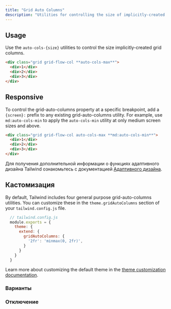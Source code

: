 ```yaml
---
title: "Grid Auto Columns"
description: "Utilities for controlling the size of implicitly-created grid columns."
---
```




## Usage

Use the `auto-cols-{size}` utilities to control the size implicitly-created grid columns.

```html
<div class="grid grid-flow-col **auto-cols-max**">
  <div>1</div>
  <div>2</div>
  <div>3</div>
</div>
```

## Responsive

To control the grid-auto-columns property at a specific breakpoint, add a `{screen}:` prefix to any existing grid-auto-columns utility. For example, use `md:auto-cols-min` to apply the `auto-cols-min` utility at only medium screen sizes and above.

```html
<div class="grid grid-flow-col auto-cols-max **md:auto-cols-min**">
  <div>1</div>
  <div>2</div>
  <div>3</div>
</div>
```

Для получения дополнительной информации о функциях адаптивного дизайна Tailwind ознакомьтесь с документацией [Адаптивного дизайна](/docs/responsive-design).

## Кастомизация

By default, Tailwind includes four general purpose grid-auto-columns utilities. You can customize these in the `theme.gridAutoColumns` section of your `tailwind.config.js` file.

```js
  // tailwind.config.js
  module.exports = {
    theme: {
      extend: {
        gridAutoColumns: {
          '2fr': 'minmax(0, 2fr)',
        }
      }
    }
  }
```

Learn more about customizing the default theme in the [theme customization documentation](/docs/theme#customizing-the-default-theme).

### Варианты

<Variants plugin="gridAutoColumns" name="grid-auto-columns" />

### Отключение

<Disabling plugin="gridAutoColumns" name="grid-auto-columns" />
